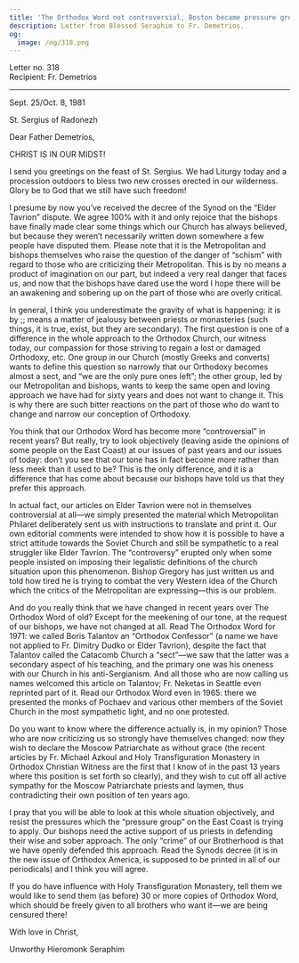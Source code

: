 ```yaml
---
title: 'The Orthodox Word not controversial, Boston became pressure group'
description: Letter from Blessed Seraphim to Fr. Demetrios.
og:
  image: /og/318.png
---
```


<div style={{textAlign:'right', fontFamily:'monospace'}}>Letter no. 318</div>
<div style={{textAlign:'left', fontFamily:'monospace'}}>Recipient: Fr. Demetrios</div>

---

Sept. 25/Oct. 8, 1981

St. Sergius of Radonezh

Dear Father Demetrios,

CHRIST IS IN OUR MIDST!

I send you greetings on the feast of St. Sergius. We had Liturgy today and a procession outdoors to bless two new crosses erected in our wilderness. Glory be to God that we still have such freedom!

I presume by now you’ve received the decree of the Synod on the “Elder Tavrion” dispute. We agree 100% with it and only rejoice that the bishops have finally made clear some things which our Church has always believed, but because they weren’t necessarily written down somewhere a few people have disputed them. Please note that it is the Metropolitan and bishops themselves who raise the question of the danger of “schism” with regard to those who are criticizing their Metropolitan. This is by no means a product of imagination on our part, but indeed a very real danger that faces us, and now that the bishops have dared use the word I hope there will be an awakening and sobering up on the part of those who are overly critical.

In general, I think you underestimate the gravity of what is happening: it is by ;; means a matter of jealousy between priests or monasteries (such things, it is true, exist, but they are secondary). The first question is one of a difference in the whole approach to the Orthodox Church, our witness today, our compassion for those striving to regain a lost or damaged Orthodoxy, etc. One group in our Church (mostly Greeks and converts) wants to define this question so narrowly that our Orthodoxy becomes almost a sect, and “we are the only pure ones left”; the other group, led by our Metropolitan and bishops, wants to keep the same open and loving approach we have had for sixty years and does not want to change it. This is why there are such bitter reactions on the part of those who do want to change and narrow our conception of Orthodoxy.

You think that our Orthodox Word has become more “controversial” in recent years? But really, try to look objectively (leaving aside the opinions of some people on the East Coast) at our issues of past years and our issues of today: don’t you see that our tone has in fact become more rather than less meek than it used to be? This is the only difference, and it is a difference that has come about because our bishops have told us that they prefer this approach.

In actual fact, our articles on Elder Tavrion were not in themselves controversial at all—we simply presented the material which Metropolitan Philaret deliberately sent us with instructions to translate and print it. Our own editorial comments were intended to show how it is possible to have a strict attitude towards the Soviet Church and still be sympathetic to a real struggler like Elder Tavrion. The “controversy” erupted only when some people insisted on imposing their legalistic definitions of the church situation upon this phenomenon. Bishop Gregory has just written us and told how tired he is trying to combat the very Western idea of the Church which the critics of the Metropolitan are expressing—this is our problem.

And do you really think that we have changed in recent years over The Orthodox Word of old? Except for the meekening of our tone, at the request of our bishops, we have not changed at all. Read The Orthodox Word for 1971: we called Boris Talantov an “Orthodox Confessor” (a name we have not applied to Fr. Dimitry Dudko or Elder Tavrion), despite the fact that Talantov called the Catacomb Church a “sect”—we saw that the latter was a secondary aspect of his teaching, and the primary one was his oneness with our Church in his anti-Sergianism. And all those who are now calling us names welcomed this article on Talantov; Fr. Neketas in Seattle even reprinted part of it. Read our Orthodox Word even in 1965: there we presented the monks of Pochaev and various other members of the Soviet Church in the most sympathetic light, and no one protested.

Do you want to know where the difference actually is, in my opinion? Those who are now criticizing us so strongly have themselves changed: now they wish to declare the Moscow Patriarchate as without grace (the recent articles by Fr. Michael Azkoul and Holy Transfiguration Monastery in Orthodox Christian Witness are the first that I know of in the past 13 years where this position is set forth so clearly), and they wish to cut off all active sympathy for the Moscow Patriarchate priests and laymen, thus contradicting their own position of ten years ago.

I pray that you will be able to look at this whole situation objectively, and resist the pressures which the “pressure group” on the East Coast is trying to apply. Our bishops need the active support of us priests in defending their wise and sober approach. The only “crime” of our Brotherhood is that we have openly defended this approach. Read the Synods decree (it is in the new issue of Orthodox America, is supposed to be printed in all of our periodicals) and I think you will agree.

If you do have influence with Holy Transfiguration Monastery, tell them we would like to send them (as before) 30 or more copies of Orthodox Word, which should be freely given to all brothers who want it—we are being censured there!

With love in Christ,

Unworthy Hieromonk Seraphim